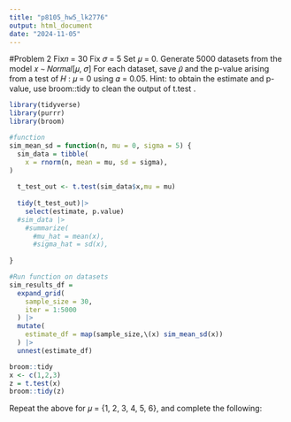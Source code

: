 ```yaml
---
title: "p8105_hw5_lk2776"
output: html_document
date: "2024-11-05"
---
```


#Problem 2 
Fix𝑛 = 30
Fix 𝜎 = 5
Set 𝜇 = 0. Generate 5000 datasets from the model
𝑥 ∼ 𝑁𝑜𝑟𝑚𝑎𝑙[𝜇, 𝜎]
For each dataset, save 𝜇̂ and the p-value arising from a test of 𝐻 : 𝜇 = 0 using 𝛼 = 0.05.
Hint: to obtain the estimate and p-value, use
broom::tidy to clean the output of t.test .


```r
library(tidyverse)
library(purrr)
library(broom)
```

```r
#function
sim_mean_sd = function(n, mu = 0, sigma = 5) {
  sim_data = tibble(
    x = rnorm(n, mean = mu, sd = sigma),
)
  
  t_test_out <- t.test(sim_data$x,mu = mu)
  
  tidy(t_test_out)|>
    select(estimate, p.value) 
  #sim_data |>
    #summarize(
      #mu_hat = mean(x),
      #sigma_hat = sd(x),
    
}

#Run function on datasets
sim_results_df =
  expand_grid(
    sample_size = 30,
    iter = 1:5000
  ) |>
  mutate(
    estimate_df = map(sample_size,\(x) sim_mean_sd(x))
  ) |>
  unnest(estimate_df)
```

```r
broom::tidy 
x <- c(1,2,3)
z = t.test(x)
broom::tidy(z)
```

Repeat the above for 𝜇 = {1, 2, 3, 4, 5, 6}, and complete the following: